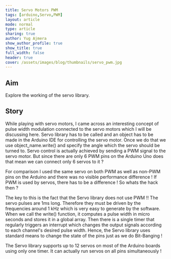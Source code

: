 ```yaml
---
title: Servo Motors PWM
tags: [arduino,Servo,PWM]
layout: article
mode: normal
type: article
sharing: true
author: Yug Ajmera
show_author_profile: true
show_title: true
full_width: false
header: true
cover: /assets/images/blog/thumbnails/servo_pwm.jpg
---
```

## Aim
Explore the working of the servo library.

## Story
While playing with servo motors, I came across an interesting concept of pulse width modulation connected to the servo motors which I will be discussing here.
Servo library has to be called and an object has to be made in the Arduino IDE for controlling the servo motor. Once we do that we use object_name.write() and specify the angle which the servo should be turned to. Servo control is actually achieved by sending a PWM signal to the servo motor. But since there are only 6 PWM pins on the Arduino Uno does that mean we can connect only 6 servos to it ?

For comparison I used the same servo on both PWM as well as non-PWM pins on the Arduino and there was no visible performance difference ! If PWM is used by servos, there has to be a difference ! So whats the hack then ?

The key to this is the fact that the Servo library does not use PWM !! The servo pulses are 1ms long. Therefore they must be driven by the frequencies around 1 kHz which is very easy to generate by the software. When we call the write() function, it computes a pulse width in micro seconds and stores it in a global array. Then there is a single timer that regularly triggers an interrupt which changes the output signals according to each channel's desired pulse width. Hence, the Servo library uses standard means to change the state of the pins just as we do Bit-Banging !

The Servo library supports up to 12 servos on most of the Arduino boards using only one timer. It can actually run servos on all pins simultaneously !